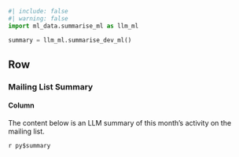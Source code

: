 ```python
#| include: false
#| warning: false
import ml_data.summarise_ml as llm_ml

summary = llm_ml.summarise_dev_ml()
```

## Row {.tabset}

### Mailing List Summary 

#### Column 

The content below is an LLM summary of this month's activity on the mailing list.

::: {.card}
`r py$summary`
:::

